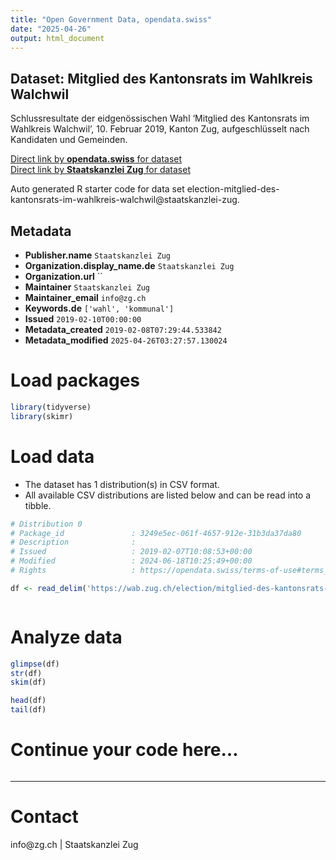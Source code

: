 ```yaml
---
title: "Open Government Data, opendata.swiss"
date: "2025-04-26"
output: html_document
---
```


## Dataset: Mitglied des Kantonsrats im Wahlkreis Walchwil

Schlussresultate der eidgenössischen Wahl 'Mitglied des Kantonsrats im Wahlkreis Walchwil', 10. Februar 2019, Kanton Zug, aufgeschlüsselt nach Kandidaten und Gemeinden.

[Direct link by **opendata.swiss** for dataset](https://opendata.swiss/de/dataset/mitglied-des-kantonsrats-im-wahlkreis-walchwil)<br>
[Direct link by **Staatskanzlei Zug** for dataset](https://wab.zug.ch/election/mitglied-des-kantonsrats-im-wahlkreis-walchwil/data)

Auto generated R starter code for data set election-mitglied-des-kantonsrats-im-wahlkreis-walchwil@staatskanzlei-zug.

## Metadata

- **Publisher.name** `Staatskanzlei Zug`
- **Organization.display_name.de** `Staatskanzlei Zug`
- **Organization.url** ``
- **Maintainer** `Staatskanzlei Zug`
- **Maintainer_email** `info@zg.ch`
- **Keywords.de** `['wahl', 'kommunal']`
- **Issued** `2019-02-10T00:00:00`
- **Metadata_created** `2019-02-08T07:29:44.533842`
- **Metadata_modified** `2025-04-26T03:27:57.130024`


# Load packages

```r

library(tidyverse)
library(skimr)

```

# Load data

-   The dataset has 1 distribution(s) in CSV format.
-   All available CSV distributions are listed below and can be read into a tibble.

```r

# Distribution 0
# Package_id               : 3249e5ec-061f-4657-912e-31b3da37da80
# Description              : 
# Issued                   : 2019-02-07T10:08:53+00:00
# Modified                 : 2024-06-18T10:25:49+00:00
# Rights                   : https://opendata.swiss/terms-of-use#terms_by

df <- read_delim('https://wab.zug.ch/election/mitglied-des-kantonsrats-im-wahlkreis-walchwil/data-csv')



```

# Analyze data

```r

glimpse(df)
str(df)
skim(df)

head(df)
tail(df)

```

# Continue your code here...

```r

```

------------------------------------------------------------------------

# Contact

info@zg.ch | Staatskanzlei Zug

